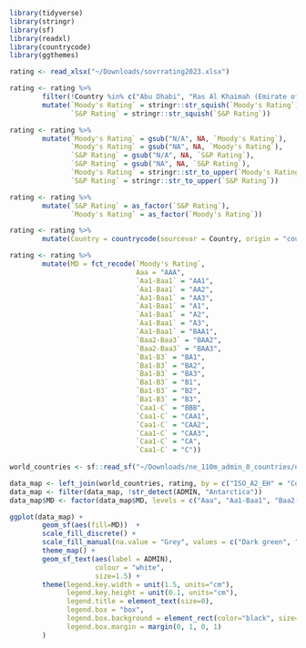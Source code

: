 ```r
library(tidyverse)
library(stringr)
library(sf)
library(readxl)
library(countrycode)
library(ggthemes)

rating <- read_xlsx("~/Downloads/sovrrating2023.xlsx")

rating <- rating %>%
        filter(!Country %in% c("Abu Dhabi", "Ras Al Khaimah (Emirate of)", "Sharjah")) %>%
        mutate(`Moody's Rating` = stringr::str_squish(`Moody's Rating`),
               `S&P Rating` = stringr::str_squish(`S&P Rating`))

rating <- rating %>%
        mutate(`Moody's Rating` = gsub("N/A", NA, `Moody's Rating`),
               `Moody's Rating` = gsub("NA", NA, `Moody's Rating`),
               `S&P Rating` = gsub("N/A", NA, `S&P Rating`),
               `S&P Rating` = gsub("NA", NA, `S&P Rating`),
               `Moody's Rating` = stringr::str_to_upper(`Moody's Rating`),
               `S&P Rating` = stringr::str_to_upper(`S&P Rating`))

rating <- rating %>%
        mutate(`S&P Rating` = as_factor(`S&P Rating`),
               `Moody's Rating` = as_factor(`Moody's Rating`))

rating <- rating %>%
        mutate(Country = countrycode(sourcevar = Country, origin = "country.name.en", destination = "iso2c"))

rating <- rating %>%
        mutate(MD = fct_recode(`Moody's Rating`, 
                               Aaa = "AAA",
                               `Aa1-Baa1` = "AA1",
                               `Aa1-Baa1` = "AA2",
                               `Aa1-Baa1` = "AA3",
                               `Aa1-Baa1` = "A1",
                               `Aa1-Baa1` = "A2",
                               `Aa1-Baa1` = "A3",
                               `Aa1-Baa1` = "BAA1",
                               `Baa2-Baa3` = "BAA2",
                               `Baa2-Baa3` = "BAA3",
                               `Ba1-B3` = "BA1",
                               `Ba1-B3` = "BA2",
                               `Ba1-B3` = "BA3",
                               `Ba1-B3` = "B1",
                               `Ba1-B3` = "B2",
                               `Ba1-B3` = "B3",
                               `Caa1-C` = "BBB",
                               `Caa1-C` = "CAA1",
                               `Caa1-C` = "CAA2",
                               `Caa1-C` = "CAA3",
                               `Caa1-C` = "CA",
                               `Caa1-C` = "C"))
                                       
world_countries <- sf::read_sf("~/Downloads/ne_110m_admin_0_countries/ne_110m_admin_0_countries.shp")

data_map <- left_join(world_countries, rating, by = c("ISO_A2_EH" = "Country"))
data_map <- filter(data_map, !str_detect(ADMIN, "Antarctica"))
data_map$MD <- factor(data_map$MD, levels = c("Aaa", "Aa1-Baa1", "Baa2-Baa3", "Ba1-B3", "Caa1-C"))

ggplot(data_map) +
        geom_sf(aes(fill=MD))  +
        scale_fill_discrete() +
        scale_fill_manual(na.value = "Grey", values = c("Dark green", "Light green", "Yellow", "Orange", "Red")) +
        theme_map() +
        geom_sf_text(aes(label = ADMIN), 
                     colour = "white", 
                     size=1.5) +
        theme(legend.key.width = unit(1.5, units="cm"), 
              legend.key.height = unit(0.1, units="cm"),
              legend.title = element_text(size=0),
              legend.box = "box",
              legend.box.background = element_rect(color="black", size=0.5),
              legend.box.margin = margin(0, 1, 0, 1)
        )


```
























